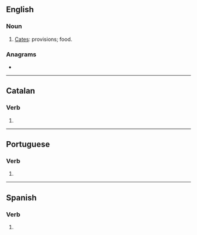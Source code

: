 {{also|acatés}}
==English==

===Noun===
{{en-plural noun}}

# {{lb|en|obsolete}} [[cates|Cates]]: provisions; food.

===Anagrams===
* {{anagrams|en|a=aacest|AASECT}}

----

==Catalan==

===Verb===
{{head|ca|verb form}}

# {{ca-verb form of|p=2|n=sg|m=ind|t=pres|acatar}}

----

==Portuguese==

===Verb===
{{head|pt|verb form}}

# {{pt-verb form of|acatar}}

----

==Spanish==

===Verb===
{{head|es|verb form}}

# {{es-verb form of|acatar}}